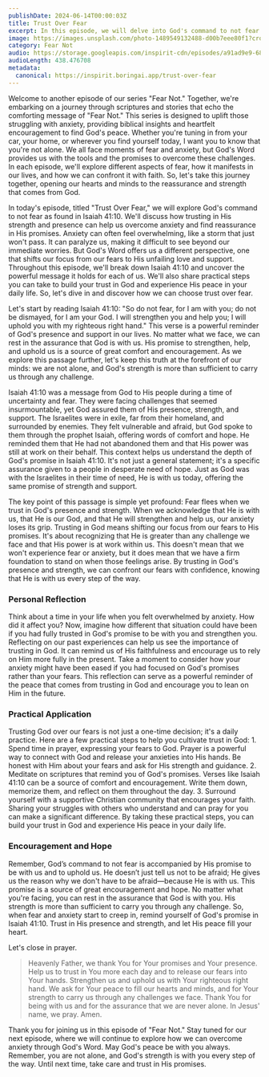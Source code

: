 ```yaml
---
publishDate: 2024-06-14T00:00:03Z
title: Trust Over Fear
excerpt: In this episode, we will delve into God's command to not fear. We’ll explore how trusting in His strength and presence can help us overcome anxiety and find reassurance in His promises.
image: https://images.unsplash.com/photo-1489549132488-d00b7eee80f1?crop=entropy&cs=tinysrgb&fit=max&fm=jpg&ixid=MnwxfDB8MXxyYW5kb218MHx8bmF0dXJlLGNocmlzdGlhbnx8fHx8fDE3MTY0MzMzOTI&ixlib=rb-4.0.3&q=80&utm_campaign=api-credit&utm_medium=referral&utm_source=unsplash_source&w=1080
category: Fear Not
audio: https://storage.googleapis.com/inspirit-cdn/episodes/a91ad9e9-680d-4f4b-bb8d-5020045c435b.wav
audioLength: 438.476708
metadata:
  canonical: https://inspirit.boringai.app/trust-over-fear
---
```


Welcome to another episode of our series "Fear Not." Together, we're embarking on a journey through scriptures and stories that echo the comforting message of "Fear Not." This series is designed to uplift those struggling with anxiety, providing biblical insights and heartfelt encouragement to find God's peace. Whether you're tuning in from your car, your home, or wherever you find yourself today, I want you to know that you're not alone. We all face moments of fear and anxiety, but God's Word provides us with the tools and the promises to overcome these challenges. In each episode, we'll explore different aspects of fear, how it manifests in our lives, and how we can confront it with faith. So, let's take this journey together, opening our hearts and minds to the reassurance and strength that comes from God.

In today's episode, titled "Trust Over Fear," we will explore God's command to not fear as found in Isaiah 41:10. We'll discuss how trusting in His strength and presence can help us overcome anxiety and find reassurance in His promises. Anxiety can often feel overwhelming, like a storm that just won't pass. It can paralyze us, making it difficult to see beyond our immediate worries. But God's Word offers us a different perspective, one that shifts our focus from our fears to His unfailing love and support. Throughout this episode, we'll break down Isaiah 41:10 and uncover the powerful message it holds for each of us. We'll also share practical steps you can take to build your trust in God and experience His peace in your daily life. So, let's dive in and discover how we can choose trust over fear.

Let's start by reading Isaiah 41:10: "So do not fear, for I am with you; do not be dismayed, for I am your God. I will strengthen you and help you; I will uphold you with my righteous right hand." This verse is a powerful reminder of God's presence and support in our lives. No matter what we face, we can rest in the assurance that God is with us. His promise to strengthen, help, and uphold us is a source of great comfort and encouragement. As we explore this passage further, let's keep this truth at the forefront of our minds: we are not alone, and God's strength is more than sufficient to carry us through any challenge.

Isaiah 41:10 was a message from God to His people during a time of uncertainty and fear. They were facing challenges that seemed insurmountable, yet God assured them of His presence, strength, and support. The Israelites were in exile, far from their homeland, and surrounded by enemies. They felt vulnerable and afraid, but God spoke to them through the prophet Isaiah, offering words of comfort and hope. He reminded them that He had not abandoned them and that His power was still at work on their behalf. This context helps us understand the depth of God's promise in Isaiah 41:10. It's not just a general statement; it's a specific assurance given to a people in desperate need of hope. Just as God was with the Israelites in their time of need, He is with us today, offering the same promise of strength and support.

The key point of this passage is simple yet profound: Fear flees when we trust in God's presence and strength. When we acknowledge that He is with us, that He is our God, and that He will strengthen and help us, our anxiety loses its grip. Trusting in God means shifting our focus from our fears to His promises. It's about recognizing that He is greater than any challenge we face and that His power is at work within us. This doesn't mean that we won't experience fear or anxiety, but it does mean that we have a firm foundation to stand on when those feelings arise. By trusting in God's presence and strength, we can confront our fears with confidence, knowing that He is with us every step of the way.

### Personal Reflection

Think about a time in your life when you felt overwhelmed by anxiety. How did it affect you? Now, imagine how different that situation could have been if you had fully trusted in God's promise to be with you and strengthen you. Reflecting on our past experiences can help us see the importance of trusting in God. It can remind us of His faithfulness and encourage us to rely on Him more fully in the present. Take a moment to consider how your anxiety might have been eased if you had focused on God's promises rather than your fears. This reflection can serve as a powerful reminder of the peace that comes from trusting in God and encourage you to lean on Him in the future.

### Practical Application

Trusting God over our fears is not just a one-time decision; it's a daily practice. Here are a few practical steps to help you cultivate trust in God: 1. Spend time in prayer, expressing your fears to God. Prayer is a powerful way to connect with God and release your anxieties into His hands. Be honest with Him about your fears and ask for His strength and guidance. 2. Meditate on scriptures that remind you of God's promises. Verses like Isaiah 41:10 can be a source of comfort and encouragement. Write them down, memorize them, and reflect on them throughout the day. 3. Surround yourself with a supportive Christian community that encourages your faith. Sharing your struggles with others who understand and can pray for you can make a significant difference. By taking these practical steps, you can build your trust in God and experience His peace in your daily life.

### Encouragement and Hope

Remember, God’s command to not fear is accompanied by His promise to be with us and to uphold us. He doesn’t just tell us not to be afraid; He gives us the reason why we don't have to be afraid—because He is with us. This promise is a source of great encouragement and hope. No matter what you're facing, you can rest in the assurance that God is with you. His strength is more than sufficient to carry you through any challenge. So, when fear and anxiety start to creep in, remind yourself of God's promise in Isaiah 41:10. Trust in His presence and strength, and let His peace fill your heart.

Let's close in prayer.

<blockquote>
Heavenly Father, we thank You for Your promises and Your presence. Help us to trust in You more each day and to release our fears into Your hands. Strengthen us and uphold us with Your righteous right hand. We ask for Your peace to fill our hearts and minds, and for Your strength to carry us through any challenges we face. Thank You for being with us and for the assurance that we are never alone. In Jesus' name, we pray. Amen.
</blockquote>

Thank you for joining us in this episode of "Fear Not." Stay tuned for our next episode, where we will continue to explore how we can overcome anxiety through God's Word. May God's peace be with you always. Remember, you are not alone, and God's strength is with you every step of the way. Until next time, take care and trust in His promises.
